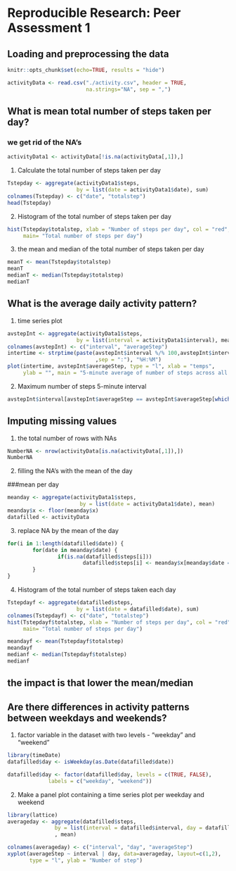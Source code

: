 # Reproducible Research: Peer Assessment 1

## Loading and preprocessing the data

````r
knitr::opts_chunk$set(echo=TRUE, results = "hide")
````


```r

activityData <- read.csv("./activity.csv", header = TRUE, 
                         na.strings="NA", sep = ",")
````

## What is mean total number of steps taken per day?

### we get rid of the NA's 
````r
activityData1 <- activityData[!is.na(activityData[,1]),]
````

1. Calculate the total number of steps taken per day

````r
Tstepday <- aggregate(activityData1$steps, 
                      by = list(date = activityData1$date), sum)
colnames(Tstepday) <- c("date", "totalstep")
head(Tstepday)
````

2. Histogram of the total number of steps taken per day

````r
hist(Tstepday$totalstep, xlab = "Number of steps per day", col = "red",
     main= "Total number of steps per day")
````

3. the mean and median of the total number of steps taken per day

````r
meanT <- mean(Tstepday$totalstep)
meanT
medianT <- median(Tstepday$totalstep)
medianT
````

## What is the average daily activity pattern?

1. time series plot

````r
avstepInt <- aggregate(activityData1$steps, 
                      by = list(interval = activityData1$interval), mean)
colnames(avstepInt) <- c("interval", "averageStep")
intertime <- strptime(paste(avstepInt$interval %/% 100,avstepInt$interval %% 100
                            ,sep = ":"), "%H:%M")
plot(intertime, avstepInt$averageStep, type = "l", xlab = "temps", 
     ylab = "", main = "5-minute average of number of steps across all days")
````

2. Maximum number of steps 5-minute interval

````r
avstepInt$interval[avstepInt$averageStep == avstepInt$averageStep[which.max(avstepInt$averageStep)]]
````

## Imputing missing values

1. the total number of rows with NAs

````r
NumberNA <- nrow(activityData[is.na(activityData[,1]),])
NumberNA
````

2. filling the NA's with the mean of the day

###mean per day

````r
meanday <- aggregate(activityData1$steps, 
                       by = list(date = activityData1$date), mean)
meanday$x <- floor(meanday$x)
datafilled <- activityData
````

3. replace NA by the mean of the day

````r
for(i in 1:length(datafilled$date)) {
        for(date in meanday$date) {
                if(is.na(datafilled$steps[i]))
                        datafilled$steps[i] <- meanday$x[meanday$date == date]
        }
}
````

4. Histogram of the total number of steps taken each day

````r
Tstepdayf <- aggregate(datafilled$steps, 
                      by = list(date = datafilled$date), sum)
colnames(Tstepdayf) <- c("date", "totalstep")
hist(Tstepdayf$totalstep, xlab = "Number of steps per day", col = "red",
     main= "Total number of steps per day")
````

````r
meandayf <- mean(Tstepdayf$totalstep)
meandayf
medianf <- median(Tstepdayf$totalstep)
medianf
````

## the impact is that lower the mean/median

## Are there differences in activity patterns between weekdays and weekends?

1.  factor variable in the dataset with two levels - "weekday" and "weekend"

````r
library(timeDate)
datafilled$day <- isWeekday(as.Date(datafilled$date))

datafilled$day <- factor(datafilled$day, levels = c(TRUE, FALSE), 
             labels = c("weekday", "weekend"))
````

2. Make a panel plot containing a time series plot per weekday and weekend

````r
library(lattice)
averageday <- aggregate(datafilled$steps, 
               by = list(interval = datafilled$interval, day = datafilled$day)
               , mean)

colnames(averageday) <- c("interval", "day", "averageStep")
xyplot(averageStep ~ interval | day, data=averageday, layout=c(1,2),
       type = "l", ylab = "Number of step")
````
